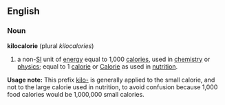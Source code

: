 ==English==
===Noun===
'''kilocalorie'''  (plural ''kilocalories'')
# a non-[[SI]] unit of [[energy]] equal to 1,000 [[calories]], used in [[chemistry]] or [[physics]]; equal to 1 [[calorie]] or  [[Calorie]] as used in [[nutrition]].

'''Usage note:'''  This prefix [[kilo-]] is generally applied to the small calorie, and not to the large calorie used in nutrition, to avoid confusion because 1,000 food calories would be 1,000,000 small calories.